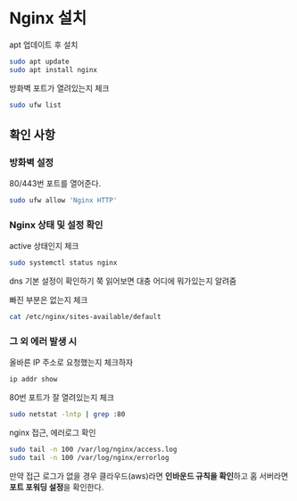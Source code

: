 # Nginx 설치

apt 업데이트 후 설치

```bash
sudo apt update
sudo apt install nginx
```

방화벽 포트가 열려있는지 체크

```bash
sudo ufw list
```

## 확인 사항

### 방화벽 설정

80/443번 포트를 열어준다.

```bash
sudo ufw allow 'Nginx HTTP'
```

### Nginx 상태 및 설정 확인

active 상태인지 체크

```bash
sudo systemctl status nginx
```

dns 기본 설정이 확인하기 쭉 읽어보면 대충 어디에 뭐가있는지 알려줌

빠진 부분은 없는지 체크

```bash
cat /etc/nginx/sites-available/default
```

### 그 외 에러 발생 시

올바른 IP 주소로 요청했는지 체크하자

```bash
ip addr show
```

80번 포트가 잘 열려있는지 체크

```bash
sudo netstat -lntp | grep :80
```

nginx 접근, 에러로그 확인

```bash
sudo tail -n 100 /var/log/nginx/access.log
sudo tail -n 100 /var/log/nginx/errorlog
```

만약 접근 로그가 없을 경우 클라우드(aws)라면 **인바운드 규칙을 확인**하고 홈 서버라면 **포트 포워딩 설정**을 확인한다.
